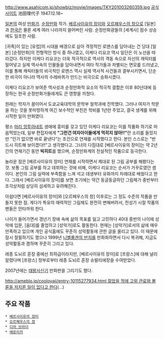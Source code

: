 http://www.asahicom.jp/showbiz/movie/images/TKY201003260359.jpg
[http://www.ikeda-riyoko-pro.com/ 공식사이트]
池田理代子 1947.12.18~

[[일본]]의 여성 [[만화가]]. [[순정만화]] 작가. [[베르사이유의 장미]]와 [[오르페우스의 창]]으로 [일본]과 [[한국]]은 물론 세계 여러 나라까지 쓸어버린 사람. 순정만화광들의 [세계사] 점수 상승에도 일조한 사람. 

[귀족]이 있는 [유럽]의 시대을 배경으로 삼아 격정적인 로맨스를 담아내는 건 당대 [일본] [순정만화]의 전형적인 방식 중 하나였고, 이케다 리요코 역시 일단은 이 노선을 따라갔다. 하지만 이케다 리요코는 더욱 적극적으로 역사의 격동 속으로 자신의 캐릭터를 밀어넣고 실제 역사속의 인물들을 담아내면서 여타 작가들과 차별되는 면모를 드러냈고, 이를 통해 캐릭터들의 비극적인 로맨스 역시 실제 역사적 사건들과 결부시키면서, 단순한 비극이 아니라 역사의 수레바퀴가 만드는 비극으로 승화시켰다.  

이케다 리요코가 보여준 역사성과 순정만화적 요소의 적극적 결합은 이후 80년대에 등장하는 한국 순정만화가들에게도 큰 영향을 끼쳤다. 

원래는 학자가 꿈이어서 도쿄교육대학의 문학부 철학과에 진학했다. 그러나 여자가 학문을 하는 것을 못마땅하게 여긴 보수적인 부친은 학비를 1년만 주었고, 결국 생계를 위해 시작한 일이 만화였다.

평소 [[마리 앙투아네트]] 생애에 흥미를 갖고 있던 이케다 리요코는 이를 작품화 하기로 마음먹었는데, 일부 편집자에게 '''"그런건 여자아이들에게 먹히지 않아!!"'''란 소리를 들었지만 "인기 없으면 바로 끝낸다"는 조건으로 연재를 시작했다고 한다. 본인 스스로는 "반드시 히트해 보이겠다!!"고 생각했다고. 그녀의 다짐대로 [베르사이유의 장미]는 약 2년간의 연재기간 동안 '''빅히트'''를 했으며, 순정만화계의 전설적인 작품으로 등극한다. 

놀라운 점은 [베르사이유의 장미] 연재를 시작하면서 제대로 된 그림 공부를 해봤다는 것. 보통 그림 공부를 하고 데뷔하는 것에 비해, 이케다 리요코는 순서가 거꾸로였던 셈이다. 본인의 그림 실력에 부족함을 느껴 석고 데생부터 유화까지 차례대로 배웠다고 한다. 그래서 [베르사이유의 장미]를 보면 초기에는 약간 동글동글하던 그림체가 중반부터 조각상처럼 상당히 섬세하고 유려해진다.

아쉽다면 [베르사이유의 장미]와 [오르페우스의 창] 이후로는 그 정도 수준의 작품을 만들지 못한 점. 게다가 특유의 매력적인 그림체도 완전히 변해버려서, 전성기 시절 작품의 팬들은 안타까워 한다.    

나이가 들어가면서 갱년기 장애 속에 삶의 목표를 잃고 고민하다 40대 중반의 나이에 성악에 입문, [음대]를 졸업하고 [성악가]로도 활동한다. 현재는 [성악가]로서의 삶에 매우 만족하고 있으며 개인 공식홈에도 꾸준히 성악활동에 관한 글을 올리고 있다. 이 때문에 잠시 절필하기도 했으나 1999년 [[니벨룽겐의 반지]]를 만화화하면서 다시 복귀해, 지금도 성악활동과 겸하며 꾸준히 그리고 있다.

레종 도뇌르 훈장 중에선 최하급이라지만, [베르사이유의 장미]로 [프랑스]에 대해 널리 알렸다며 [프랑스] 정부로부터 레종 도뇌르 훈장 슈발리에장을 수여받았다. 

2007년에는 [[태왕사신기]] 만화판을 그리기도 했다.

[[http://ameblo.jp/cooloyaji/entry-10115277934.html 젊었을 적에 고위 관료와 불륜을 저지른 일이 있다고 한다]](…)
== 주요 작품 == 
 * [[베르사이유의 장미]]
 * [[오르페우스의 창]]
 * [[디어 브라더]] 
 * [[에로이카]]
